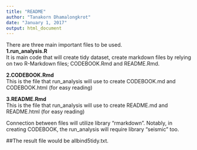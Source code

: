 ```yaml
---
title: "README"
author: "Tanakorn Dhamalongkrot"
date: "January 1, 2017"
output: html_document
---
```


There are three main important files to be used.  
**1.run_analysis.R**  
It is main code that will create tidy dataset, create markdown files by relying on two R-Markdown files; CODEBOOK.Rmd and README.Rmd.  
  
**2.CODEBOOK.Rmd**  
This is the file that run_analysis will use to create CODEBOOK.md and CODEBOOK.html (for easy reading)  

**3.README.Rmd**  
This is the file that run_analysis will use to create README.md and README.html (for easy reading)  

Connection between files will utilize library "rmarkdown". Notably, in creating CODEBOOK, the run_analysis will require library "seismic" too.

##The result file would be allbind5tidy.txt.